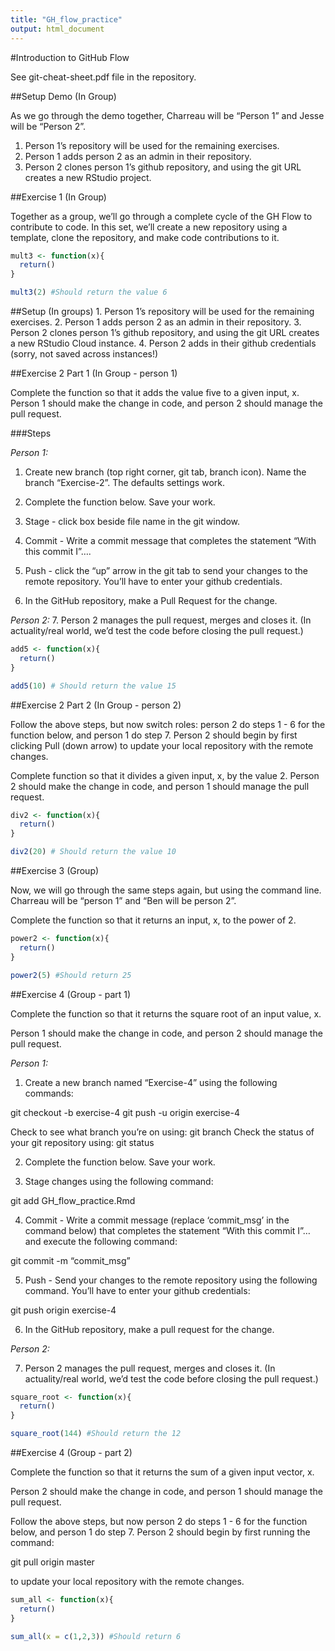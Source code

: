 ```yaml
---
title: "GH_flow_practice"
output: html_document
---
```


#Introduction to GitHub Flow

See git-cheat-sheet.pdf file in the repository.

##Setup Demo (In Group)

As we go through the demo together, Charreau will be "Person 1" and Jesse will be "Person 2".

1. Person 1's repository will be used for the remaining exercises. 
2. Person 1 adds person 2 as an admin in their repository.
3. Person 2 clones person 1's github repository, and using the git URL creates a new RStudio project.


##Exercise 1 (In Group)

Together as a group, we'll go through a complete cycle of the GH Flow to contribute to code. In this set, we'll create a new repository using a template, clone the repository, and make code contributions to it. 

```r
mult3 <- function(x){
  return()
}

mult3(2) #Should return the value 6
```

##Setup (In groups)
1. Person 1's repository will be used for the remaining exercises. 
2. Person 1 adds person 2 as an admin in their repository.
3. Person 2 clones person 1's github repository, and using the git URL creates a new RStudio Cloud instance.
4. Person 2 adds in their github credentials (sorry, not saved across instances!)

##Exercise 2 Part 1 (In Group - person 1)

Complete the function so that it adds the value five to a given input, x.
Person 1 should make the change in code, and person 2 should manage the pull request.

###Steps

*Person 1:*

1. Create new branch (top right corner, git tab, branch icon). Name the branch "Exercise-2". The defaults settings work.

2. Complete the function below. Save your work.

3. Stage - click box beside file name in the git window.

4. Commit - Write a commit message that completes the statement "With this commit I"....

5. Push - click the "up" arrow in the git tab to send your changes to the remote repository. You'll have to enter your github credentials. 

6. In the GitHub repository, make a Pull Request for the change.

*Person 2:*
7. Person 2 manages the pull request, merges and closes it. (In actuality/real world, we'd test the code before closing the pull request.)

```r
add5 <- function(x){
  return()
}

add5(10) # Should return the value 15
```

##Exercise 2 Part 2 (In Group - person 2)

Follow the above steps, but now switch roles: person 2 do steps 1 - 6 for the function below, and person 1 do step 7.  Person 2 should begin by first clicking Pull (down arrow) to update your local repository with the remote changes.

Complete function so that it divides a given input, x, by the value 2.
Person 2 should make the change in code, and person 1 should manage the pull request.

```r

div2 <- function(x){
  return()
}

div2(20) # Should return the value 10
```

##Exercise 3 (Group)

Now, we will go through the same steps again, but using the command line. Charreau will be "person 1" and "Ben will be person 2". 

Complete the function so that it returns an input, x, to the power of 2. 

```r
power2 <- function(x){
  return()
}

power2(5) #Should return 25
```

##Exercise 4 (Group - part 1)

Complete the function so that it returns the square root of an input value, x.

Person 1 should make the change in code, and person 2 should manage the pull request.

*Person 1:*

1. Create a new branch named "Exercise-4" using the following commands:

git checkout -b exercise-4 
git push -u origin exercise-4

Check to see what branch you're on using: git branch
Check the status of your git repository using: git status

2. Complete the function below. Save your work.

3. Stage changes using the following command:

git add GH_flow_practice.Rmd

4. Commit - Write a commit message (replace 'commit_msg' in the command below) that completes the statement "With this commit I"... and execute the following command:

git commit -m "commit_msg"

5. Push - Send your changes to the remote repository using the following command.  You'll have to enter your github credentials:

git push origin exercise-4

6. In the GitHub repository, make a pull request for the change.

*Person 2:*

7. Person 2 manages the pull request, merges and closes it. (In actuality/real world, we'd test the code before closing the pull request.)


```r
square_root <- function(x){
  return()
}

square_root(144) #Should return the 12
```

##Exercise 4 (Group - part 2)

Complete the function so that it returns the sum of a given input vector, x.

Person 2 should make the change in code, and person 1 should manage the pull request.

Follow the above steps, but now person 2 do steps 1 - 6 for the function below, and person 1 do step 7.  Person 2 should begin by first running the command:

git pull origin master

to update your local repository with the remote changes.

```r
sum_all <- function(x){
  return()
}

sum_all(x = c(1,2,3)) #Should return 6
```
